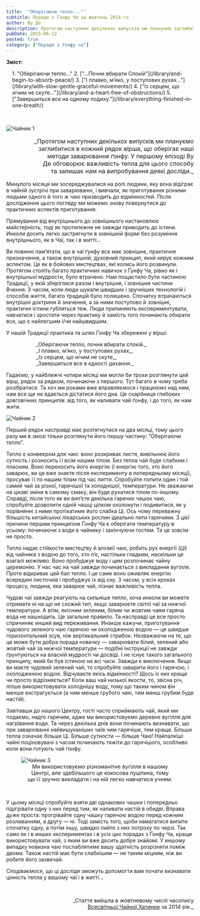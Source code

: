 ```yaml
---
title: '"Оберігаючи тепло..."' 
subtitle: Поради з Ґонфу Ча за жовтень 2014-го
author: Ву Де
description: Протягом наступних декількох випусків ми плануємо заглибитися в кожний рядок вірша, що оберігає наші методи заварювання ґонфу.
pubDate: 2015-06-12
posted: true
category: ["Поради з ґонфу ча"]
---
```



**Зміст:**
<section style="padding-left: 1rem;">
1. "Оберігаючи тепло..."
2. ["...Почни вбирати Спокій"](/library/and-begin-to-absorb-peace/)
3. ["І плавко, м’яко, у поступових рухах..."](/library/with-slow-gentle-graceful-movements/)
4. ["Із серцем, що нічим не скуте..."](/library/and-a-heart-free-of-obstructions/)
5. ["Завершиться все на одному подиху."](/library/everything-finished-in-one-breath/)
</section>

<p>&nbsp;</p>

<img class="float-left" src={Kettle1.src} alt="Чайник 1" />

<p style="font-size: 1rem; text-align: right;text-wrap: balance;">_Протягом наступних декількох випусків ми плануємо заглибитися в кожний рядок вірша, що оберігає наші методи заварювання ґонфу. У першому епізоді Ву Де обговорює важливість тепла для цього способу та залишає нам на випробування деякі досліди._</p>

Минулого місяця ми зосереджувалися на ролі людини, яку вона відіграє в чайній зустрічі при заварюванні, і вивчали, як приготування різними людьми одного й того ж чаю призводить до відмінностей. Після дослідження цього погляду ми можемо знову повернутися до практичних аспектів приготування.

Прямування від внутрішнього до зовнішнього настановлює майстерність, тоді як протилежне не завжди приводить до істини. Инколи досить легко застрягнути в зовнішній формі без розуміння внутрішнього, як в Чаї, так і в житті...

Ви повинні пам’ятати, що в чаї ґунфу все має зовнішнє, практичне призначення, а також внутрішній, духовний принцип, який керує кожним аспектом. Це як в бойових мистецтвах, які колись його розвинули. Протягом століть багато практичних навичок з Ґунфу Ча, рівно як і внутрішньої мудрости, було втрачено. Нам пощастило бути частиною Традиції, у якій зберіглися разом і внутрішня, і зовнішня частини Вчення. З часом, коли люди шукали швидших і зручніших технологій і способів життя, багато традицій було полишено. Спочатку втрачаються внутрішні доктрини й значення, а за ними поступово й зовнішні, практичні істини губляться теж. Люди припиняють експериментувати, навчатися і зростати через практику й замість того починають обирати все, що є найлегшим і/чи найшвидшим.

У нашій Традиції практика та шлях Ґонфу Ча збережені у вірші:

<p style="margin-left: 5rem; color: var(--green);">_Оберігаючи тепло, почни вбирати спокій._<br />_І плавко, м’яко, у поступових рухах,_<br />_Із серцем, що нічим не скуте,_<br />_Завершиться все в єдності дихання._</p>

Гадаємо, у найближчі чотири місяці ми могли би трохи розглянути цей вірш, рядок за рядком, починаючи з першого. Тут багато в чому треба розібратися. Та хоч ми роками вже вправляємося і працюємо над ним, нам все ще не вдається дістатися його дна. Це скарбниця глибоких довговічних принципів: від того, як наливати чай ґонфу, і до того, як нам жити.

<img class="align-center" src={Kettle2.src} alt="Чайник 2" />

Перший рядок насправді має розтягнутися на два місяці, тому цього разу ми в змозі тільки розглянути його першу частину: “Оберігаючи тепло”.

Тепло є конвеєром для чаю: воно розкриває листя, вивільнює його сутність і розносить її всім нашим тілом. Без тепла чай буде слабким і пласким. Воно переносить його енергію (і енергію того, хто його заварює, ви це вже знаєте після експерименту в попередньому місяці), просуває її по нашим тілам під час пиття. Спробуйте попити один і той самий чай за різної, гарячішої та холоднішої, температури. Не зважаючи на цікаві зміни в самому смаку, він буде рухатися тілом по-іншому. Справді, після того як ви вип’єте декілька гарячих чашок чаю, спробуйте дозволити одній чашці цілком охолонути і подивитися, як у порівнянні з ними протікатиме його слабка Ці. Ось чому переважну більшість китайських лікарських рослин ідеально пити гарячими. З цієї причини першим принципом Ґонфу Ча є оберігати температуру в усьому: починаючи з води в чайнику і закінчуючи гостем. Та це зовсім не просто.

Тепло надає стійкости мистецтву й алхімії чаю, робить рух енергії (_Ці_) від чайника з водою до того, хто п’є, настільки гладким, наскільки це взагалі можливо. Воно пробуджує воду і цим розпочинає чайну церемонію. У нас час на чай завжди починається з викладання вугілля. Проте відкриває цей бал тепло. І це саме воно оживляє енергію всередині листочків і пробуджує їх від сну. З часом, у всіх кроках процесу, людина, яка заварює чай, пізнає важливість тепла.

Чудові чаї завжди реагують на сильніше тепло, хоча инколи ви можете отримати ні на що не схожий тип, якщо заварюєте світлі чаї за нижчої температури. А втім, якісним зеленим, білим чи жовтим чаям гаряча вода не нашкодить. Це загальне правило. Та насправді це все просто спричиняє инший вид переживання. Инакше кажучи, приготування чудового зеленого чаю гарячою чи охолодженою водою — це швидше горизонтальний зсув, ніж вертикальний стрибок. Незважаючи на те, що це може бути добра порада новачку — заварювати білий, зелений або жовтий чай за нижчої температури — подібні інструкції не завжди ґрунтуються на власній мудрості чи досвіді. І не існує такого загального принципу, який би був істиною на всі часи. Завжди є виключення. Якщо ви маєте чудовий зелений чай, то спробуйте заварити його і гарячою, і охолодженою водою. Відчуваєте якісь відмінності? Щось із них краще чи просто відрізняється? Коли ваш чай низької якости, то, звісна річ, ліпше використовувати холоднішу воду, тому що таким чином він менше екстрагується (а чим менше грубого чаю, тим менш грубим буде настій).

Завітавши до нашого Центру, гості часто сприймають чай, який ми подаємо, надто гарячим, адже ми використовуємо деревне вугілля для нагрівання води. Та через декілька днів вони починають визнавати, що при заварюванні найвишуканіших чаїв чим гарячіше, тим краще. Більше тепла означає більше Ці. Більше сутности — більше Чаю! Найпалкіші чайні поціновувачі з часом починають тяжіти до гарячішого, особливо коли вони готують чай ґонфу.
<figure>
  <img class="align-center" src={Kettle3.src} alt="Чайник 3" />
  <figcaption style="font-size: 0.9rem; text-align: center; text-wrap: balance;">
    Ми використовуємо різноманітне вугілля в нашому Центрі, але здебільшого це кокосова лушпина, тому що її зручно викладати і на ній легко навчатися учням.
  </figcaption>
</figure>
<p>&nbsp;</p>

У цьому місяці спробуйте взяти дві однакових чашки і попередньо підігрівати одну з них перед тим, як наливати настій в обидві. Вправа дуже проста: прогрівайте одну чашку гарячою водою перед кожним розливанням, а другу — ні. Тоді замість того, щоби намагатися випити спочатку одну, а потім іншу, швидко пийте з них потроху по черзі. Так само як і в инших експериментах і в усіх цих порадах з Ґонфу Ча, краще використовувати чай, з яким ви вже досить добре знайомі. У иншому випадку новизна чаю послаблятиме вашу здатність розрізняти поміж двома. Також настій має бути слабкішим — не таким міцним, ніж ви робите його зазвичай.

Сподіваємося, що ці досліди зможуть допомогти вам почати визнавати цінність тепла у вашому чаї і в житті...

<p>&nbsp;</p>
<p align="right" style="font-size: 0.9rem;">_Стаття вийшла в жовтневому числі часопису<br /><a title="globalteahut.org" href="http://www.globalteahut.org/" target="_blank" rel="noopener">Всесвітньої Чайної Хатинки</a>&nbsp;за 2014 рік._</p>